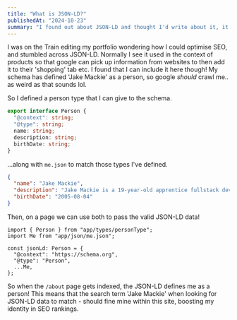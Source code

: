 ```yaml
---
title: "What is JSON-LD?"
publishedAt: "2024-10-23"
summary: "I found out about JSON-LD and thought I'd write about it, it's pretty cool!"
---
```


I was on the Train editing my portfolio wondering how I could optimise SEO, and stumbled across JSON-LD.
Normally I see it used in the context of products so that google can pick up information from websites
to then add it to their 'shopping' tab etc. I found that I can include it here though! My schema has defined
'Jake Mackie' as a person, so google _should_ crawl me.. as weird as that sounds lol.

So I defined a person type that I can give to the schema.

```ts
export interface Person {
  "@context": string;
  "@type": string;
  name: string;
  description: string;
  birthDate: string;
}
```

...along with `me.json` to match those types I've defined.

```json
{
  "name": "Jake Mackie",
  "description": "Jake Mackie is a 19-year-old apprentice fullstack developer for Hiyield based in Cornwall.",
  "birthDate": "2005-08-04"
}
```

Then, on a page we can use both to pass the valid JSON-LD data!

```tsx
import { Person } from "app/types/personType";
import Me from "app/json/me.json";

const jsonLd: Person = {
  "@context": "https://schema.org",
  "@type": "Person",
  ...Me,
};
```

So when the `/about` page gets indexed, the JSON-LD defines me as a person! This means that the search term
'Jake Mackie' when looking for JSON-LD data to match - should fine mine within this site, boosting my identity
in SEO rankings.
